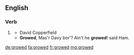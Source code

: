 ==English==

===Verb===
{{head|en|verb form}}

# {{lb|en|US|dialect}} {{en-past of|grow}}
#* David Copperfield
#* '''Growed''', Mas'r Davy bor'? Ain't he '''growed'''ǃ said Ham.

[[de:growed]]
[[fa:growed]]
[[fr:growed]]
[[mg:growed]]